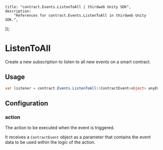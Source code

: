 
	title: "contract.Events.ListenToAll | thirdweb Unity SDK",
	description:
		"References for contract.Events.ListenToAll in thirdweb Unity SDK.",
});

# ListenToAll

Create a new subscription to listen to all new events on a smart contract.

## Usage

```csharp
var listener = contract.Events.ListenToAll((ContractEvent<object> anyEvent) => Debug.Log("Event occurred: " + anyEvent.data));
```

## Configuration

### action

The action to be executed when the event is triggered.

It receives a `ContractEvent` object as a parameter that contains the event data to
be used within the logic of the action.
